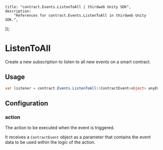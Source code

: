 
	title: "contract.Events.ListenToAll | thirdweb Unity SDK",
	description:
		"References for contract.Events.ListenToAll in thirdweb Unity SDK.",
});

# ListenToAll

Create a new subscription to listen to all new events on a smart contract.

## Usage

```csharp
var listener = contract.Events.ListenToAll((ContractEvent<object> anyEvent) => Debug.Log("Event occurred: " + anyEvent.data));
```

## Configuration

### action

The action to be executed when the event is triggered.

It receives a `ContractEvent` object as a parameter that contains the event data to
be used within the logic of the action.
